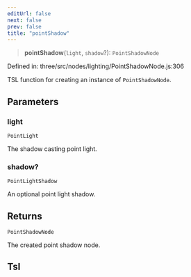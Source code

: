 ```yaml
---
editUrl: false
next: false
prev: false
title: "pointShadow"
---
```


> **pointShadow**(`light`, `shadow`?): `PointShadowNode`

Defined in: three/src/nodes/lighting/PointShadowNode.js:306

TSL function for creating an instance of `PointShadowNode`.

## Parameters

### light

`PointLight`

The shadow casting point light.

### shadow?

`PointLightShadow`

An optional point light shadow.

## Returns

`PointShadowNode`

The created point shadow node.

## Tsl
